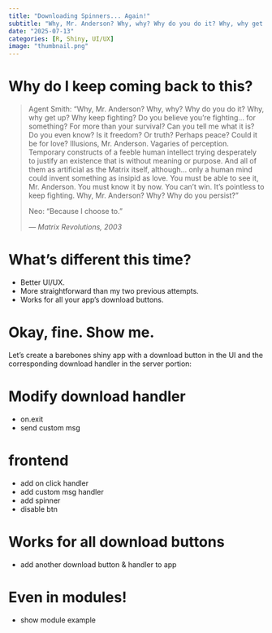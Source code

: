 ```yaml
---
title: "Downloading Spinners... Again!"
subtitle: "Why, Mr. Anderson? Why, why? Why do you do it? Why, why get up? Why keep fighting?"
date: "2025-07-13"
categories: [R, Shiny, UI/UX]
image: "thumbnail.png"
---
```


# Why do I keep coming back to this?

> Agent Smith: "Why, Mr. Anderson? Why, why? Why do you do it? Why, why get up? 
> Why keep fighting? Do you believe you're fighting... for something? For more 
> than your survival? Can you tell me what it is? Do you even know? Is it freedom? 
> Or truth? Perhaps peace? Could it be for love? Illusions, Mr. Anderson. Vagaries
> of perception. Temporary constructs of a feeble human intellect trying desperately
> to justify an existence that is without meaning or purpose. And all of them as 
> artificial as the Matrix itself, although... only a human mind could invent 
> something as insipid as love. You must be able to see it, Mr. Anderson. You must 
> know it by now. You can't win. It's pointless to keep fighting. Why, Mr. Anderson?
> Why? Why do you persist?"
>
> Neo: "Because I choose to."
>
> *— Matrix Revolutions, 2003*

# What's different this time?

- Better UI/UX.
- More straightforward than my two previous attempts.
- Works for all your app's download buttons.

# Okay, fine. Show me.

Let's create a barebones shiny app with a download button in the UI and the
corresponding download handler in the server portion:

# Modify download handler

- on.exit
- send custom msg

# frontend

- add on click handler
- add custom msg handler
- add spinner
- disable btn

# Works for all download buttons

- add another download button & handler to app

# Even in modules!

- show module example
